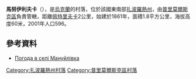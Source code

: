 {{coord|46|54|48|N|36|6|53|E|scale:100000|display=title}}

'''馬努伊利夫卡'''（{{lang-uk|Мануйлівка}}），是[[烏克蘭|烏克蘭]]的村落，位於該國東南部[[扎波羅熱州|扎波羅熱州]]，由[[普里莫爾斯克區|普里莫爾斯克區]]負責管轄，距離[[佩特里夫卡_(普里阿佐夫西克區)|佩特里夫卡]]2公里，始建於1861年，面積1.8平方公里，海拔高度60米，2001年人口596。

==參考資料==
* [http://weather.in.ua/ua/zaporozhskaja/14933 Погода в селі Мануйлівка] {{Wayback|url=http://weather.in.ua/ua/zaporozhskaja/14933 |date=20180429091938 }}

[[Category:扎波羅熱州村落|Category:扎波羅熱州村落]]
[[Category:普里莫爾斯克區村落|Category:普里莫爾斯克區村落]]


{{Zaporizhia-geo-stub}}